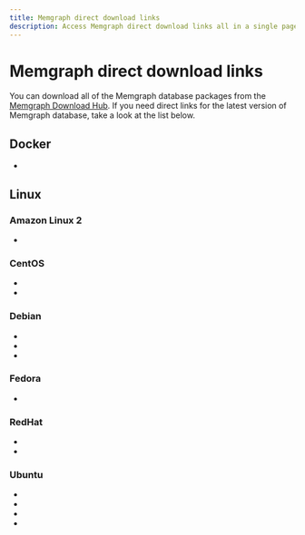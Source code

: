 ```yaml
---
title: Memgraph direct download links
description: Access Memgraph direct download links all in a single page. Our documentation is committed to ensuring a smooth developer experience. 
---
```



# Memgraph direct download links

You can download all of the Memgraph database packages from the [Memgraph
Download Hub](https://memgraph.com/download/). If you need direct links for the
latest version of Memgraph database, take a look at the list below.

## Docker
- <LinkClick link="https://download.memgraph.com/memgraph/v2.12.0/docker/memgraph-2.12.0-docker.tar.gz" os="docker" distribution=""/>

## Linux

### Amazon Linux 2
- <LinkClick link="https://download.memgraph.com/memgraph/v2.12.0/amzn-2/memgraph-2.12.0-1.x86_64.rpm" os="linux" distribution="amazon-2"/>

### CentOS
- <LinkClick link="https://download.memgraph.com/memgraph/v2.12.0/centos-7/memgraph-2.12.0_1-1.x86_64.rpm" os="linux" distribution="centos-7"/>
- <LinkClick link="https://download.memgraph.com/memgraph/v2.12.0/centos-9/memgraph-2.12.0_1-1.x86_64.rpm" os="linux" distribution="centos-9"/>

### Debian
- <LinkClick link="https://download.memgraph.com/memgraph/v2.12.0/debian-10/memgraph_2.12.0-1_amd64.deb" os="linux" distribution="debian-10"/>
- <LinkClick link="https://download.memgraph.com/memgraph/v2.12.0/debian-11/memgraph_2.12.0-1_amd64.deb" os="linux" distribution="debian-11"/>
- <LinkClick link="https://download.memgraph.com/memgraph/v2.12.0/debian-11-aarch64/memgraph_2.12.0-1_arm64.deb" os="linux" distribution="debian-11-aarch64"/>

### Fedora
- <LinkClick link="https://download.memgraph.com/memgraph/v2.12.0/fedora-36/memgraph-2.12.0_1-1.x86_64.rpm" os="linux" distribution="fedora-36"/>

### RedHat
- <LinkClick link="https://download.memgraph.com/memgraph/v2.12.0/centos-7/memgraph-2.12.0_1-1.x86_64.rpm" os="linux" distribution="redhat-7"/>
- <LinkClick link="https://download.memgraph.com/memgraph/v2.12.0/centos-9/memgraph-2.12.0_1-1.x86_64.rpm" os="linux" distribution="redhat-9"/>

### Ubuntu
- <LinkClick link="https://download.memgraph.com/memgraph/v2.12.0/ubuntu-18.04/memgraph_2.12.0-1_amd64.deb" os="linux" distribution="ubuntu-18"/>
- <LinkClick link="https://download.memgraph.com/memgraph/v2.12.0/ubuntu-20.04/memgraph_2.12.0-1_amd64.deb" os="linux" distribution="ubuntu-20"/>
- <LinkClick link="https://download.memgraph.com/memgraph/v2.12.0/ubuntu-22.04/memgraph_2.12.0-1_amd64.deb" os="linux" distribution="ubuntu-22"/>
- <LinkClick link="https://download.memgraph.com/memgraph/v2.12.0/ubuntu-22.04-aarch64/memgraph_2.12.0-1_arm64.deb" os="linux" distribution="ubuntu-22-aarch64"/>